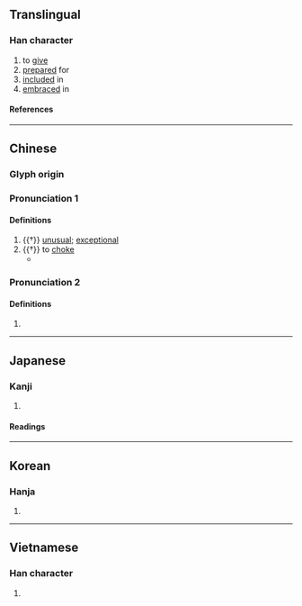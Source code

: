 {{character info/new}}
==Translingual==

===Han character===
{{Han char|rn=9|rad=人|as=06|sn=8|four=20282|canj=OYVO|ids=⿰亻亥}}

# to [[give]]
# [[prepare]]d for
# [[include]]d in
# [[embrace]]d in

====References====
{{Han ref|kx=0101.150|dkj=00580|dj=0214.070|hdz=10153.010|uh=4F85}}

----

==Chinese==
{{zh-forms}}

===Glyph origin===
{{Han etym}}

===Pronunciation 1===
{{zh-pron
|m=gāi
|c=goi1
|mc=1+2+4
|oc=1+2+3
|ma=
|cat=a,v
}}

====Definitions====
{{zh-hanzi}}

# {{†}} [[unusual]]; [[exceptional]]
# {{†}} to [[choke]]
#* {{zh-x|侅{Gāi} 溺 於 馮{píng}氣，若 負重 行 而 上 也，可謂 苦 矣。|Sunk deeply in their self-sufficiency, they resemble individuals ascending a height with a heavy burden on their backs: their condition may be pronounced one of bitter suffering.|ref=Zhuangzi-L}}

===Pronunciation 2===
{{zh-pron
|m=hài
|mc=3
|oc=4
|ma=
|cat=pn
}}

====Definitions====
{{zh-hanzi}}

# {{zh-only|無侅}}

----

==Japanese==

===Kanji===
{{ja-kanji|grade=|rs=人06}}

# {{rfdef|ja|sort=人06}}

====Readings====
{{ja-readings
|on=かい
|kun=むせぶ
}}

----

==Korean==

===Hanja===
{{ko-hanja|해}}

# {{rfdef|ko|sort=人06}}

----

==Vietnamese==

===Han character===
{{vi-readings|reading=[[hời]]|rs=人06}}

# {{rfdef|vi|sort=人06}}